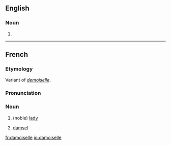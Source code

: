 ==English==
===Noun===
{{en-noun}}

# {{obsolete spelling of|damsel}}

----

==French==
===Etymology===
Variant of ''[[demoiselle]]''.

===Pronunciation===
{{IPA|/damwazɛl/}}

===Noun===
{{fr-noun|f}}

# {{archaic|lang=fr}} (noble) [[lady]]
# {{historical|lang=fr}} [[damsel]]

[[fr:damoiselle]]
[[io:damoiselle]]